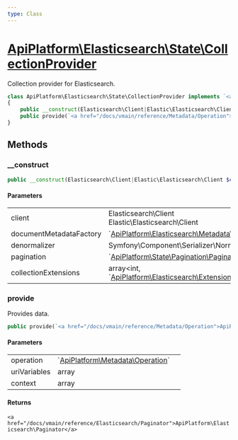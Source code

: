 ```yaml
---
type: Class
---
```


# [ApiPlatform\Elasticsearch\State\CollectionProvider](/docs/vmain/reference/Elasticsearch/State/CollectionProvider)

Collection provider for Elasticsearch.


```php
class ApiPlatform\Elasticsearch\State\CollectionProvider implements `<a href="/docs/vmain/reference/State/ProviderInterface">ApiPlatform\State\ProviderInterface</a>`
{
    public __construct(Elasticsearch\Client|Elastic\Elasticsearch\Client $client, null|`<a href="/docs/vmain/reference/Elasticsearch/Metadata/Document/Factory/DocumentMetadataFactoryInterface">ApiPlatform\Elasticsearch\Metadata\Document\Factory\DocumentMetadataFactoryInterface</a>` $documentMetadataFactory, null|Symfony\Component\Serializer\Normalizer\DenormalizerInterface $denormalizer, null|`<a href="/docs/vmain/reference/State/Pagination/Pagination">ApiPlatform\State\Pagination\Pagination</a>` $pagination, array<int, `<a href="/docs/vmain/reference/Elasticsearch/Extension/RequestBodySearchCollectionExtensionInterface">ApiPlatform\Elasticsearch\Extension\RequestBodySearchCollectionExtensionInterface</a>`> $collectionExtensions)
    public provide(`<a href="/docs/vmain/reference/Metadata/Operation">ApiPlatform\Metadata\Operation</a>` $operation, array $uriVariables, array $context): `<a href="/docs/vmain/reference/Elasticsearch/Paginator">ApiPlatform\Elasticsearch\Paginator</a>`
}
```
## Methods

### __construct



```php
public __construct(Elasticsearch\Client|Elastic\Elasticsearch\Client $client, null|`<a href="/docs/vmain/reference/Elasticsearch/Metadata/Document/Factory/DocumentMetadataFactoryInterface">ApiPlatform\Elasticsearch\Metadata\Document\Factory\DocumentMetadataFactoryInterface</a>` $documentMetadataFactory, null|Symfony\Component\Serializer\Normalizer\DenormalizerInterface $denormalizer, null|`<a href="/docs/vmain/reference/State/Pagination/Pagination">ApiPlatform\State\Pagination\Pagination</a>` $pagination, array<int, `<a href="/docs/vmain/reference/Elasticsearch/Extension/RequestBodySearchCollectionExtensionInterface">ApiPlatform\Elasticsearch\Extension\RequestBodySearchCollectionExtensionInterface</a>`> $collectionExtensions)
```

#### Parameters

<table><tbody>
<tr><td>client</td><td>Elasticsearch\Client<br />Elastic\Elasticsearch\Client</td><td></td></tr><tr><td>documentMetadataFactory</td><td>`<a href="/docs/vmain/reference/Elasticsearch/Metadata/Document/Factory/DocumentMetadataFactoryInterface">ApiPlatform\Elasticsearch\Metadata\Document\Factory\DocumentMetadataFactoryInterface</a>`</td><td></td></tr><tr><td>denormalizer</td><td>Symfony\Component\Serializer\Normalizer\DenormalizerInterface</td><td></td></tr><tr><td>pagination</td><td>`<a href="/docs/vmain/reference/State/Pagination/Pagination">ApiPlatform\State\Pagination\Pagination</a>`</td><td></td></tr><tr><td>collectionExtensions</td><td>array&lt;int, `<a href="/docs/vmain/reference/Elasticsearch/Extension/RequestBodySearchCollectionExtensionInterface">ApiPlatform\Elasticsearch\Extension\RequestBodySearchCollectionExtensionInterface</a>`&gt;</td><td></td></tr>
</tbody>
</table>

### provide

Provides data.

```php
public provide(`<a href="/docs/vmain/reference/Metadata/Operation">ApiPlatform\Metadata\Operation</a>` $operation, array $uriVariables, array $context): `<a href="/docs/vmain/reference/Elasticsearch/Paginator">ApiPlatform\Elasticsearch\Paginator</a>`
```

#### Parameters

<table><tbody>
<tr><td>operation</td><td>`<a href="/docs/vmain/reference/Metadata/Operation">ApiPlatform\Metadata\Operation</a>`</td><td></td></tr><tr><td>uriVariables</td><td>array</td><td></td></tr><tr><td>context</td><td>array</td><td></td></tr>
</tbody>
</table>

#### Returns

`<a href="/docs/vmain/reference/Elasticsearch/Paginator">ApiPlatform\Elasticsearch\Paginator</a>`
